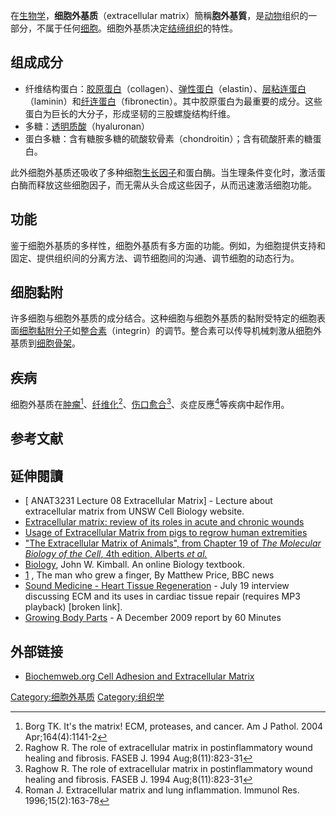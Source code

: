 {{Infobox microanatomy
| Name        = 細胞外基質
| Latin       = Matrix Extracellularis
| Image       = Extracellular Matrix.png
| Caption     = Illustration depicting extracellular matrix ([[基底膜|basement membrane]] and interstitial matrix) in relation to [[上皮組織|epithelium]], [[內皮|endothelium]] and [[结缔组织|connective tissue]]
| Width       = 
| Image2      = 
| Caption2    = 
| Acronym     = ECM
<!--
| MeshName    = Extracellular+matrix
| MeshNumber  = D005109
| Code        = {{TerminologiaHistologica|2|00|03.0.02001}}
-->
}}
在[[生物学|生物学]]，'''细胞外基质'''（extracellular matrix）簡稱'''胞外基質'''，是[[动物|动物]]组织的一部分，不属于任何[[细胞|细胞]]。细胞外基质决定[[结缔组织|结缔组织]]的特性。

== 组成成分 ==
*纤维结构蛋白：[[胶原蛋白|胶原蛋白]]（collagen）、[[弹性蛋白|弹性蛋白]]（elastin）、[[层粘连蛋白|层粘连蛋白]]（laminin）和[[纤连蛋白|纤连蛋白]]（fibronectin）。其中胶原蛋白为最重要的成分。这些蛋白为巨长的大分子，形成坚韧的三股螺旋结构纤维。
*多糖：[[透明质酸|透明质酸]]（hyaluronan）
*蛋白多糖：含有糖胺多糖的硫酸软骨素（chondroitin）；含有硫酸肝素的糖蛋白。

此外细胞外基质还吸收了多种细胞[[生长因子|生长因子]]和蛋白酶。当生理条件变化时，激活蛋白酶而释放这些细胞因子，而无需从头合成这些因子，从而迅速激活细胞功能。

== 功能 ==
鉴于细胞外基质的多样性，细胞外基质有多方面的功能。例如，为细胞提供支持和固定、提供组织间的分离方法、调节细胞间的沟通、调节细胞的动态行为。

== 细胞黏附 ==
许多细胞与细胞外基质的成分结合。这种细胞与细胞外基质的黏附受特定的细胞表面[[细胞黏附分子|细胞黏附分子]]如[[整合素|整合素]]（integrin）的调节。整合素可以传导机械刺激从细胞外基质到[[细胞骨架|细胞骨架]]。

== 疾病 ==
细胞外基质在[[肿瘤|肿瘤]]<ref>Borg TK. It's the matrix! ECM, proteases, and cancer. Am J Pathol. 2004 Apr;164(4):1141-2</ref>、[[纤维化|纤维化]]<ref name=rag>Raghow R. The role of extracellular matrix in postinflammatory wound healing and fibrosis. FASEB J. 1994 Aug;8(11):823-31</ref>、[[伤口愈合|伤口愈合]]<ref name=rag>Raghow R. The role of extracellular matrix in postinflammatory wound healing and fibrosis. FASEB J. 1994 Aug;8(11):823-31</ref>、炎症反應<ref>Roman J. Extracellular matrix and lung inflammation. Immunol Res. 1996;15(2):163-78</ref>等疾病中起作用。

==参考文献==
{{reflist|2}}

==延伸閱讀==
{{refbegin|2}}
* [ ANAT3231 Lecture 08 Extracellular Matrix] - Lecture about extracellular matrix from UNSW Cell Biology website.
* [http://www.worldwidewounds.com/2005/august/Schultz/Extrace-Matric-Acute-Chronic-Wounds.html Extracellular matrix: review of its roles in acute and chronic wounds] {{Wayback|url=http://www.worldwidewounds.com/2005/august/Schultz/Extrace-Matric-Acute-Chronic-Wounds.html |date=20110705050104 }}
* [http://health.howstuffworks.com/extracellular-matrix.htm Usage of Extracellular Matrix from pigs to regrow human extremities] {{Wayback|url=http://health.howstuffworks.com/extracellular-matrix.htm |date=20070310205604 }}
* [https://www.ncbi.nlm.nih.gov/books/bv.fcgi?rid=mboc4.section.3532 "The Extracellular Matrix of Animals", from Chapter 19 of ''The Molecular Biology of the Cell'', 4th edition, Alberts ''et al.''] {{Wayback|url=https://www.ncbi.nlm.nih.gov/books/bv.fcgi?rid=mboc4.section.3532 |date=20091022174018 }}
* [https://web.archive.org/web/20080216050549/http://users.rcn.com/jkimball.ma.ultranet/BiologyPages/E/ECM.html Biology], John W. Kimball. An online Biology textbook.
* [http://news.bbc.co.uk/1/hi/health/7354458.stm] {{Wayback|url=http://news.bbc.co.uk/1/hi/health/7354458.stm |date=20120307233804 }}, The man who grew a finger, By Matthew Price, BBC news
* [https://web.archive.org/web/20110719215952/http://soundmedicine.iu.edu/segment.php4?seg=2108 Sound Medicine - Heart Tissue Regeneration] - July 19 interview discussing ECM and its uses in cardiac tissue repair (requires MP3 playback) [broken link].
* [http://www.cbsnews.com/video/watch/?id=6711905n&tag=mncol;lst;1 Growing Body Parts] {{Wayback|url=http://www.cbsnews.com/video/watch/?id=6711905n&tag=mncol;lst;1 |date=20111231032436 }} - A December 2009 report by 60 Minutes
{{refend}}

== 外部链接 ==
*[https://web.archive.org/web/20070426115246/http://www.biochemweb.org/adhesion_ecm.shtml Biochemweb.org Cell Adhesion and Extracellular Matrix]

{{Connective tissue}}
{{纤维状蛋白质}}

[[Category:细胞外基质|Category:细胞外基质]]
[[Category:组织学|Category:组织学]]